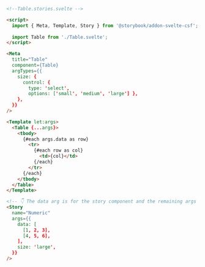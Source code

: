 ```html
<!--Table.stories.svelte -->

<script>
  import { Meta, Template, Story } from '@storybook/addon-svelte-csf';
  
  import Table from './Table.svelte';
</script>

<Meta
  title="Table"
  component={Table}
  argTypes={{
    size: {
      control: { 
        type: 'select', 
        options: ['small', 'medium', 'large'] },
    },
  }}
/>

<Template let:args>
  <Table {...args}>
    <tbody>
      {#each args.data as row}
        <tr>
          {#each row as col}
            <td>{col}</td>
          {/each}
        </tr>
      {/each}
    </tbody>
  </Table>
</Template>

<!-- 👇 The data arg is for the story component and the remaining args get passed to the Table component -->
<Story
  name="Numeric"
  args={{
    data: [
      [1, 2, 3],
      [4, 5, 6],
    ],
    size: 'large',
  }}
/>
```